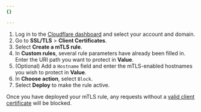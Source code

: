 ```yaml
---
{}

---
```


1. Log in to the [Cloudflare dashboard](https://dash.cloudflare.com) and select your account and domain.
2. Go to **SSL/TLS** > **Client Certificates**.
3. Select **Create a mTLS rule**.
4. In **Custom rules**, several rule parameters have already been filled in. Enter the URI path you want to protect in **Value**.
5. (Optional) Add a `Hostname` field and enter the mTLS-enabled hostnames you wish to protect in **Value**.
6. In **Choose action**, select `Block`.
7. Select **Deploy** to make the rule active.

Once you have deployed your mTLS rule, any requests without a [valid client certificate](/ssl/client-certificates/) will be blocked.